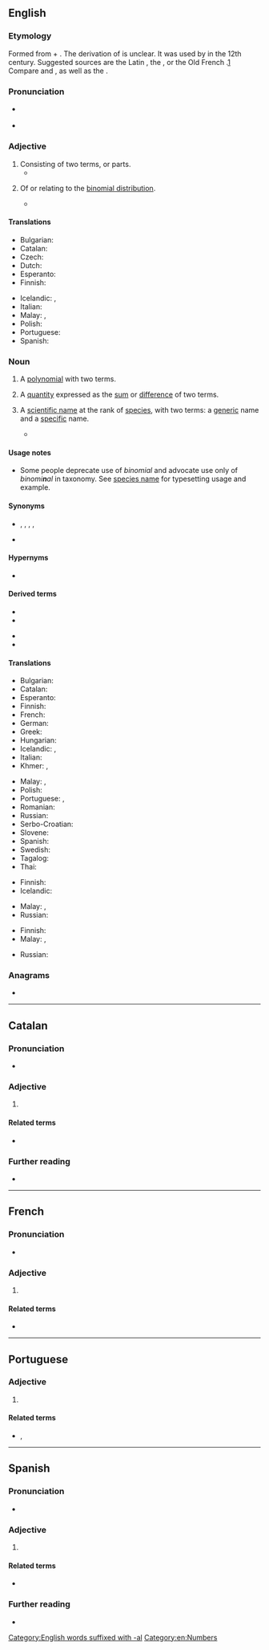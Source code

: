==English==
{{wikipedia|Binominal nomenclature}}

===Etymology===
Formed from {{der|en|LL.|binōmium}} + {{af|en|-al}}. The derivation of {{m|la||binōmium}} is unclear. It was used by {{w|Gérard de Crémone}} in the 12th century. Suggested sources are the Latin {{m|la|nōmen||name}}, the {{der|en|grc|νομός||distribution, pasture}}, or the Old French {{m|fro|nom||name}}.[http://www.cnrtl.fr/definition/bin%C3%B4me] Compare {{m|en|binomy}} and {{m|en|binominal}}, as well as the {{cog|fr|binôme}}.

===Pronunciation===
* {{a|RP}} {{IPA|en|/baɪˈnəʊ.mi.əl/}}
* {{a|GA}} {{IPA|en|/baɪˈnoʊ.mi.əl/}}

===Adjective===
{{en-adj|-}}

# Consisting of two terms, or parts.
#* {{quote-journal|en|year=1992|author=Rhoda Rabkin|title=The Aylwin Government and ‘Tutelary’ Democracy: A Concept in Search of a Case?|journal=Journal of Interamerican Studies and World Affairs|volume=34|number=4|jstor=165808|page=139|passage=Finally, instead of returning to Chile’s traditional proportional representation system, the law adopted the '''“binomial”''' system, which gave strong incentives to the parties to form broad coalitions.}}
# {{lb|en|statistics}} Of or relating to the [[binomial distribution]].
#* {{quote-journal|en|date=1991-11-23|author=D. J. Nokes|author2=R. M. Anderson|title=Vaccine safety versus vaccine efficacy in mass immunisation programmes|journal={{w|The Lancet}}|volume=338|number=8778|doi=10.1016/0140-6736(91)92601-W|page=1309|passage=Assuming a normal approximation to '''binomial''' probabilities the proportion of total complications reported for 1979–85 in the age class 0–14 years was significantly higher than the proportion in the same age class for the period 1962–69 (p < 0·0001)}}

====Translations====
{{trans-top|consisting of two parts}}
* Bulgarian: {{t|bg|двучленен}}
* Catalan: {{t|ca|binomial}}
* Czech: {{t|cs|binomický}}
* Dutch: {{t|nl|tweeterm}}
* Esperanto: {{t|eo|binoma}}
* Finnish: {{t+|fi|kaksiosainen}}
{{trans-mid}}
* Icelandic: {{t|is|tvíliðu-}}, {{t|is|tvíliða}}
* Italian: {{t+|it|binomiale}}
* Malay: {{t|ms|sukudua}}, {{t|ms|binomial}}
* Polish: {{t|pl|dwumianowy}}
* Portuguese: {{t+|pt|binomial}}
* Spanish: {{t|es|binomial}}
{{trans-bottom}}

===Noun===
{{enum|en|monomial|trinomial|polynomials by number of terms}}
{{en-noun}}

# {{lb|en|algebra}} A [[polynomial]] with two terms.
# {{lb|en|algebra}} A [[quantity]] expressed as the [[sum]] or [[difference]] of two terms.
# {{lb|en|taxonomy}} A [[scientific name]] at the rank of [[species]], with two terms: a [[generic]] name and a [[specific]] name.
#* {{quote-journal|en|year=1991|author={{w|Daniel W. Gade}}|title=Weeds in Vermont as Tokens of Socioeconomic Change|journal={{w|Geographical Review}}|volume=81|number=2|jstor=215980|page=169|passage=Common name followed by Latin '''binomial''' in parentheses.}}

====Usage notes====
* Some people deprecate use of ''binomial'' and advocate use only of ''binomi'''n'''al'' in taxonomy. See [[species name]] for typesetting usage and example.

====Synonyms====
* {{sense|biology|taxonomy}} {{l|en|binomen}}, {{l|en|binomial name}}, {{l|en|binominal}}, {{l|en|binominal name}}, {{l|en|species name}}
* {{sense|algebra}} {{l|en|binome}}

====Hypernyms====
* {{sense|polynomial with two terms}} {{l|en|polynomial}}

====Derived terms====
{{der-top}}
* {{l|en|binomial coefficient}}
* {{l|en|binomial distribution}}
{{der-mid}}
* {{l|en|binomial nomenclature}}
* {{l|en|binomial theorem}}
{{der-bottom}}

====Translations====
{{trans-top|algebra: polynomial with two terms}}
* Bulgarian: {{t|bg|двучлен|m}}
* Catalan: {{t|ca|binomi|m}}
* Esperanto: {{t|eo|binomo}}
* Finnish: {{t+|fi|binomi}}
* French: {{t+|fr|binôme|m}}
* German: {{t+|de|Binom|n}}
* Greek: {{t+|el|διώνυμο|m}}
* Hungarian: {{t|hu|binom}}
* Icelandic: {{t|is|tvíliða|f}}, {{t|is|tvíliða stærð|f}}
* Italian: {{t+|it|binomio|m}}
* Khmer: {{t|km|ទ្វិធា|tr=tvi’tʰie}}, {{t+|km|ទ្វេធា|tr=tveetʰie}}
{{trans-mid}}
* Malay: {{t|ms|sukudua}}, {{t|ms|binomial}}
* Polish: {{t+|pl|dwumian|m}}
* Portuguese: {{qualifier|Brazil}} {{t+|pt|binômio|m}}, {{t+|pt|binómio|m}}
* Romanian: {{t+|ro|binom|n}}
* Russian: {{t+|ru|двучле́н|m}}
* Serbo-Croatian: {{t+|sh|binom|m}}
* Slovene: {{t|sl|binom|m}}
* Spanish: {{t+|es|binomio|m}}
* Swedish: {{t+|sv|binom}}
* Tagalog: {{t|tl|duhakay}}
* Thai: {{t|th|ทวินาม}}
{{trans-bottom}}

{{trans-top|algebra: quantity expressed as sum of two terms}}
* Finnish: {{t+|fi|binomi}}
* Icelandic: {{t|is|tvíliða|f}}
{{trans-mid}}
* Malay: {{t|ms|sukudua}}, {{t|ms|binomial}}
* Russian: {{t+|ru|двучле́н|m}}
{{trans-bottom}}

{{trans-top|scientific name}}
* Finnish: {{t+|fi|tieteellinen nimi}}
* Malay: {{t|ms|sukudua}}, {{t|ms|binomial}}
{{trans-mid}}
* Russian: {{t+|ru|бино́м|m}}
{{trans-bottom}}

===Anagrams===
* {{anagrams|en|a=abiilmno|Mobilian}}

[[Category:English words suffixed with -al]]
[[Category:en:Numbers]]

----

==Catalan==

===Pronunciation===
* {{ca-IPA}}

===Adjective===
{{ca-adj|mf}}

# {{l|en|binomial}}

====Related terms====
* {{l|ca|binomi}}

===Further reading===
* {{R:IEC2}}

----

==French==

===Pronunciation===
* {{audio|fr|LL-Q150 (fra)-Lyokoï-binomial.wav|Audio}}

===Adjective===
{{fr-adj}}

# {{l|en|binomial}}

====Related terms====
* {{l|fr|binôme}}

----

==Portuguese==

===Adjective===
{{pt-adj|binomia|l}}

# {{l|en|binomial}} {{gloss|consisting of two parts}}

====Related terms====
* {{l|pt|binómio}}, {{l|pt|binômio}}

----

==Spanish==

===Pronunciation===
* {{es-IPA}}

===Adjective===
{{es-adj|pl=binomiales}}

# {{l|en|binomial}}

====Related terms====
* {{l|es|binomio}}

===Further reading===
* {{R:DRAE 2001}}